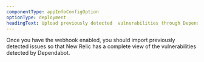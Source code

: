 ```yaml
---
componentType: appInfoConfigOption
optionType: deployment 
headingText: Upload previously detected  vulnerabilities through Dependabot Bulk Import 
---
```


Once you have the webhook enabled, you should import previously detected issues so that New Relic has a complete view of the vulnerabilities detected by Dependabot.
